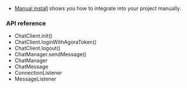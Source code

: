 <PlatformWrapper platform="android">

* [Manual install](../reference/manual-sdk-install) shows you how to integrate <Vpd k="SDK" /> into your project manually.

### API reference​

- <Link to="{{Global.CHAT_SDK_API_ANDROID}}/classio_1_1agora_1_1chat_1_1_chat_client.html#ab8220f870c05ad326f4de256c5814852">ChatClient.init()</Link>

- <Link to="{{Global.CHAT_SDK_API_ANDROID}}/classio_1_1agora_1_1chat_1_1_chat_client.html#abb72e1e403e7e3f4ded23e8b4f460bd6">ChatClient.loginWithAgoraToken()</Link>

- <Link to="{{Global.CHAT_SDK_API_ANDROID}}/classio_1_1agora_1_1chat_1_1_chat_client.html#a014e2abb85595417b64799dabfb8ac74">ChatClient.logout()</Link>

- <Link to="{{Global.CHAT_SDK_API_ANDROID}}/classio_1_1agora_1_1chat_1_1_chat_manager.html#aed75ce0a590423ac18a94e1d339e97f4">ChatManager.sendMessage()</Link>

- <Link to="{{Global.CHAT_SDK_API_ANDROID}}/classio_1_1agora_1_1chat_1_1_chat_manager.html">ChatManager</Link>

- <Link to="{{Global.CHAT_SDK_API_ANDROID}}/classio_1_1agora_1_1chat_1_1_chat_message.html">ChatMessage</Link>

- <Link to="{{Global.CHAT_SDK_API_ANDROID}}/interfaceio_1_1agora_1_1_connection_listener.html">ConnectionListener</Link>

- <Link to="{{Global.CHAT_SDK_API_ANDROID}}/interfaceio_1_1agora_1_1_message_listener.html">MessageListener</Link>

</PlatformWrapper>
